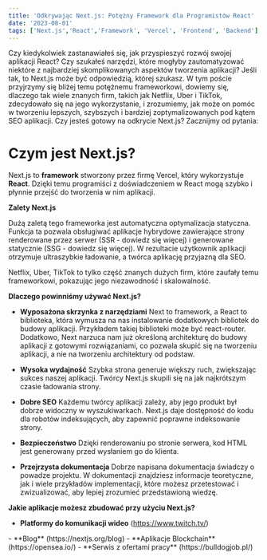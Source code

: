```yaml
---
title: 'Odkrywając Next.js: Potężny Framework dla Programistów React'
date: '2023-08-01'
tags: ['Next.js','React','Framework', 'Vercel', 'Frontend', 'Backend']
---
```


<CustomImage src="https://raw.githubusercontent.com/gitdagray/test-blogposts/main/images/NextLevel1.png" alt="Warning: Next Level Ahead" />

Czy kiedykolwiek zastanawiałeś się, jak przyspieszyć rozwój swojej aplikacji React? Czy szukałeś narzędzi, które mogłyby zautomatyzować niektóre z najbardziej skomplikowanych aspektów tworzenia aplikacji? Jeśli tak, to Next.js może być odpowiedzią, której szukasz. W tym poście przyjrzymy się bliżej temu potężnemu frameworkowi, dowiemy się, dlaczego tak wiele znanych firm, takich jak Netflix, Uber i TikTok, zdecydowało się na jego wykorzystanie, i zrozumiemy, jak może on pomóc w tworzeniu lepszych, szybszych i bardziej zoptymalizowanych pod kątem SEO aplikacji. Czy jesteś gotowy na odkrycie Next.js? Zacznijmy od pytania:

# **Czym jest Next.js?**

Next.js to **framework** stworzony przez firmę Vercel, który wykorzystuje **React**. Dzięki temu programiści z doświadczeniem w React mogą szybko i płynnie przejść do tworzenia w nim aplikacji.

**Zalety Next.js**

Dużą zaletą tego frameworka jest automatyczna optymalizacja statyczna. Funkcja ta pozwala obsługiwać aplikacje hybrydowe zawierające strony renderowane przez serwer (SSR - dowiedz się więcej) i generowane statycznie (SSG - dowiedz się więcej). W rezultacie użytkownik aplikacji otrzymuje ultraszybkie ładowanie, a twórca aplikację przyjazną dla SEO.

Netflix, Uber, TikTok to tylko część znanych dużych firm, które zaufały temu frameworkowi, pokazując jego niezawodność i skalowalność.

**Dlaczego powinniśmy używać Next.js?**

- **Wyposażona skrzynka z narzędziami**
Next to framework, a React to biblioteka, która wymusza na nas instalowanie dodatkowych bibliotek do budowy aplikacji. Przykładem takiej biblioteki może być react-router. Dodatkowo, Next narzuca nam już określoną architekturę do budowy aplikacji z gotowymi rozwiązaniami, co pozwala skupić się na tworzeniu aplikacji, a nie na tworzeniu architektury od podstaw.

- **Wysoka wydajność**
Szybka strona generuje większy ruch, zwiększając sukces naszej aplikacji. Twórcy Next.js skupili się na jak najkrótszym czasie ładowania strony.

- **Dobre SEO**
Każdemu twórcy aplikacji zależy, aby jego produkt był dobrze widoczny w wyszukiwarkach. Next.js daje dostępność do kodu dla robotów indeksujących, aby zapewnić poprawne indeksowanie strony.

- **Bezpieczeństwo**
Dzięki renderowaniu po stronie serwera, kod HTML jest generowany przed wysłaniem go do klienta.

- **Przejrzysta dokumentacja**
Dobrze napisana dokumentacja świadczy o powadze projektu. W dokumentacji znajdziesz informacje teoretyczne, jak i wiele przykładów implementacji, które możesz przetestować i zwizualizować, aby lepiej zrozumieć przedstawioną wiedzę.

**Jakie aplikacje możesz zbudować przy użyciu Next.js?**
- **Platformy do komunikacji wideo** (https://www.twitch.tv/)
<CustomImage src="https://raw.githubusercontent.com/gitdagray/test-blogposts/main/images/NextLevel1.png" alt="Warning: Next Level Ahead" />
- **Blog** (https://nextjs.org/blog)
<CustomImage src="https://raw.githubusercontent.com/gitdagray/test-blogposts/main/images/NextLevel1.png" alt="Warning: Next Level Ahead" />
- **Aplikacje Blockchain** (https://opensea.io/)
<CustomImage src="https://raw.githubusercontent.com/gitdagray/test-blogposts/main/images/NextLevel1.png" alt="Warning: Next Level Ahead" />
- **Serwis z ofertami pracy** (https://bulldogjob.pl/)
<CustomImage src="https://raw.githubusercontent.com/gitdagray/test-blogposts/main/images/NextLevel1.png" alt="Warning: Next Level Ahead" />

